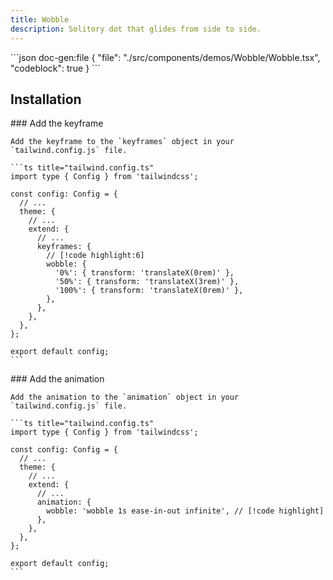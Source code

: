 ```yaml
---
title: Wobble
description: Solitory dot that glides from side to side.
---
```


<ComponentPreview name='wobble'>
```json doc-gen:file
{
  "file": "./src/components/demos/Wobble/Wobble.tsx",
  "codeblock": true
}
```
</ComponentPreview>

## Installation

<Steps>
    
  <Step>
    ### Add the keyframe
    
    Add the keyframe to the `keyframes` object in your `tailwind.config.js` file.

    ```ts title="tailwind.config.ts"
    import type { Config } from 'tailwindcss';

    const config: Config = {
      // ...
      theme: {
        // ...
        extend: {
          // ...
          keyframes: {
            // [!code highlight:6]
            wobble: {
              '0%': { transform: 'translateX(0rem)' },
              '50%': { transform: 'translateX(3rem)' },
              '100%': { transform: 'translateX(0rem)' },
            },
          },
        },
      },
    };

    export default config;
    ```

  </Step>
    
  <Step>
    ### Add the animation
    
    Add the animation to the `animation` object in your `tailwind.config.js` file.

    ```ts title="tailwind.config.ts"
    import type { Config } from 'tailwindcss';

    const config: Config = {
      // ...
      theme: {
        // ...
        extend: {
          // ...
          animation: {
            wobble: 'wobble 1s ease-in-out infinite', // [!code highlight]
          },
        },
      },
    };

    export default config;
    ```

  </Step>

</Steps>
